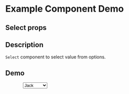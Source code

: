 
<Meta title="Example/Select" component={Select} />

# Example Component Demo

## Select props
<Props of={Select} />

## Description

`Select` component to select value from options.

## Demo

<Canvas>
  <Story name="Example Select1">
    <Select defaultValue="lucy" style={{width: 120}} disabled bordered={false}>
      <Option value="lucy">Lucy</Option>
    </Select>
  </Story>
  <Story name="Example Select2">
    <Select defaultValue="lucy" style={{width: 120}} bordered="true">
      <Option value="jack">Jack</Option>
      <Option value="lucy">Lucy</Option>
      <Option value="Yiminghe">yiminghe</Option>
    </Select>
  </Story>
</Canvas>
